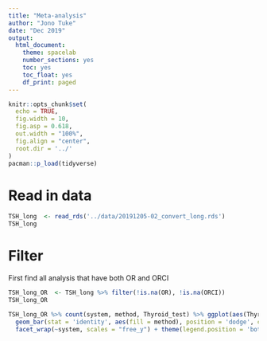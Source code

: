 ```yaml
---
title: "Meta-analysis"
author: "Jono Tuke"
date: "Dec 2019"
output: 
  html_document:
    theme: spacelab
    number_sections: yes
    toc: yes
    toc_float: yes
    df_print: paged
---
```


```r
knitr::opts_chunk$set(
  echo = TRUE, 
  fig.width = 10, 
  fig.asp = 0.618, 
  out.width = "100%",
  fig.align = "center", 
  root.dir = '../'
)
pacman::p_load(tidyverse)
```

# Read in data

```r
TSH_long  <- read_rds('../data/20191205-02_convert_long.rds')
TSH_long
```

# Filter

First find all analysis that have both OR and ORCI

```r
TSH_long_OR  <- TSH_long %>% filter(!is.na(OR), !is.na(ORCI))
TSH_long_OR
```

```r
TSH_long_OR %>% count(system, method, Thyroid_test) %>% ggplot(aes(Thyroid_test, n)) + 
  geom_bar(stat = 'identity', aes(fill = method), position = 'dodge', col = 'black') + 
  facet_wrap(~system, scales = "free_y") + theme(legend.position = 'bottom')
```

